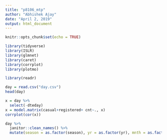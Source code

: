 ```yaml
---
title: "p8106_mtp"
author: "Abhishek Ajay"
date: "April 2, 2019"
output: html_document
---
```


```r
knitr::opts_chunk$set(echo = TRUE)

library(tidyverse)
library(ISLR)
library(glmnet)
library(caret)
library(corrplot)
library(plotmo)
```

```r
library(readr)

day = read.csv("day.csv")
head(day)

x = day %>% 
  select(-dteday) 
x = model.matrix(casual+registered+ cnt~., x)
corrplot(cor(x))
```

```r

day %>% 
  janitor::clean_names() %>% 
  mutate(season = as.factor(season), yr = as.factor(yr), mnth = as.factor(mnth), holiday = as.factor(holiday), weekday = as.factor(weekday), workingday = as.factor(workingday))
```

```r


```

